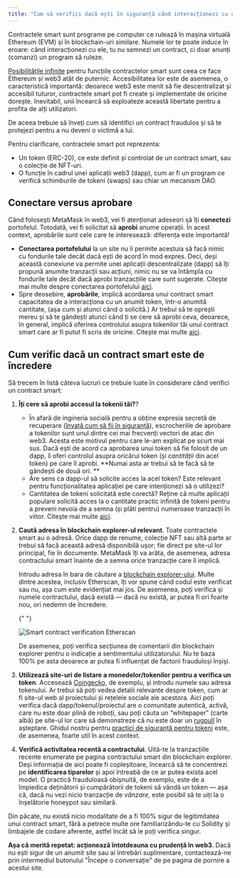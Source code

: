 ```yaml
---
title: "Cum să verifici dacă ești în siguranță când interacționezi cu un contract smart "
---
```


Contractele smart sunt programe pe computer ce rulează în mașina virtuală Ethereum (EVM) și în blockchain-uri similare. Numele lor te poate induce în eroare: când interacționezi cu ele, tu nu semnezi un contract, ci doar anunți (comanzi) un program să ruleze.

[Posibilitățile infinite](https://www.geeksforgeeks.org/what-is-meant-by-turing-complete-in-ethereum/) pentru funcțiile contractelor smart sunt ceea ce face Ethereum și web3 atât de puternic. Accesibilitatea lor este de asemenea, o caracteristică importantă: deoarece web3 este menit să fie descentralizat și accesibil tuturor, contractele smart pot fi create și implementate de oricine dorește. Inevitabil, unii încearcă să exploateze această libertate pentru a profita de alți utilizatori.

De aceea trebuie să înveți cum să identifici un contract fraudulos și să te protejezi pentru a nu deveni o victimă a lui.

Pentru clarificare, contractele smart pot reprezenta:

- Un token (ERC-20), ce este definit și controlat de un contract smart, sau o colecție de NFT-uri.
- O funcție în cadrul unei aplicații web3 (dapp), cum ar fi un program ce verifică schimburile de tokeni (swaps) sau chiar un mecanism DAO.

## Conectare versus aprobare

Când folosești MetaMask în web3, vei fi atenționat adeseori să îți **conectezi** portofelul. Totodată, vei fi solicitat să **aprobi** anume operații. În acest context, aprobările sunt cele care te interesează: diferența este importantă!

- **Conectarea portofelului** la un site nu îi permite acestuia să facă nimic cu fondurile tale decât dacă ești de acord în mod expres. Deci, deși această conexiune va permite unei aplicații descentralizate (dapp) să îți propună anumite tranzacții sau acțiuni, nimic nu se va întâmpla cu fondurile tale decât dacă aprobi tranzacțiile care sunt sugerate. Citește mai multe despre conectarea portofelului [aici](/third-party-platforms-and-dapps/disconnect-wallet-from-a-dapp).
- Spre deosebire, **aprobările**, implică acordarea unui contract smart capacitatea de a interacționa cu un anumit token, într-o anumită cantitate, (așa cum și atunci când o solicită.) Ar trebui să te oprești mereu și să te gândești atunci când ți se cere să aprobi ceva, deoarece, în general, implică oferirea controlului asupra tokenilor tăi unui contract smart care ar fi putut fi scris de oricine. Citește mai multe [aici](/transactions-and-gas/transactions/what-is-a-token-approval).

##

## Cum verific dacă un contract smart este de încredere

Să trecem în listă câteva lucruri ce trebuie luate în considerare când verifici un contract smart:

1. **Îți cere să aprobi accesul la tokenii tăi?**?

   - În afară de ingineria socială pentru a obține expresia secretă de recuperare ([învață cum să fii în siguranță](/privacy-and-security/what-is-a-secret-recovery-phrase-and-how-to-keep-your-crypto-wallet-secure)), escrocheriile de aprobare a tokenilor sunt unul dintre cei mai frecvenți vectori de atac din web3. Acesta este motivul pentru care le-am explicat pe scurt mai sus. Dacă ești de acord ca aprobarea unui token să fie folosit de un dapp, îi oferi controlul asupra oricărui token (și _cantității_ din acel token) pe care îl aprobi. **Numai asta ar trebui să te facă să te gândești de două ori. **
   - Are sens ca dapp-ul să solicite acces la acel token? Este relevant pentru funcționalitatea aplicației pe care intenționezi să o utilizezi?
   - Cantitatea de tokeni solicitată este corectă? Reține că multe aplicații populare solicită acces la o cantitate practic infinită de tokeni pentru a preveni nevoia de a semna (și plăti pentru) numeroase tranzacții în viitor. Citește mai multe [aici](/transactions-and-gas/transactions/what-is-a-token-approval).

2. **Caută adresa în blockchain explorer-ul relevant**. Toate contractele smart au o adresă. Orice dapp de renume, colecție NFT sau altă parte ar trebui să facă această adresă disponibilă ușor; fie direct pe site-ul lor principal, fie în documente. MetaMask îți va arăta, de asemenea, adresa contractului smart înainte de a semna orice tranzacție care îl implică.

   Introdu adresa în bara de căutare a [blockchain explorer-ului](/managing-my-wallet/how-to-check-my-wallet-activity-on-the-blockchain-explorer). Multe dintre acestea, inclusiv Etherscan, îți vor spune când codul este verificat sau nu, așa cum este evidențiat mai jos. De asemenea, poți verifica și numele contractului, dacă există — dacă nu există, ar putea fi ori foarte nou, ori nedemn de încredere.

   {" "}

   <div class="center-container">
     <div class="img-large">
       <img
         src={
           require("../../../../../img/privacy-and-security/how-to-tell-if-a-smart-contract-is-safe-to-interact-with/Smart_contract_verification_Etherscan.png")
             .default
         }
         alt="Smart contract verification Etherscan"
       />
     </div>
   </div>

   De asemenea, poți verifica secțiunea de comentarii din blockchain explorer pentru o indicație a sentimentului utilizatorului. Nu te baza 100% pe asta deoarece ar putea fi influențat de factorii frauduloși înșiși.

3. **Utilizează site-uri de listare a monedelor/tokenilor pentru a verifica un token**. Accesează [Coingecko](https://www.coingecko.com/), de exemplu, și introdu numele sau adresa tokenului. Ar trebui să poți vedea detalii relevante despre token, cum ar fi site-ul web al proiectului și rețelele sociale ale acestora. Aici poți verifica dacă dapp/tokenul/proiectul are o comunitate autentică, activă, care nu este doar plină de roboți, sau poți căuta un “whitepaper” (carte albă) pe site-ul lor care să demonstreze că nu este doar un [rugpull](/privacy-and-security/staying-safe-in-web3/scammers-and-phishers-rugpulls-and-airdrop-scams) în așteptare. Ghidul nostru pentru [practici de siguranță pentru tokeni](/managing-my-tokens/token-safety-practices) este, de asemenea, foarte util în acest context.

4. **Verifică activitatea recentă a contractului**. Uită-te la tranzacțiile recente enumerate pe pagina contractului smart din blockchain explorer. Deși informația de aici poate fi copleșitoare, încearcă să te concentrezi pe **identificarea tiparelor** și apoi întreabă de ce ar putea exista acel model. O practică frauduloasă obișnuită, de exemplu, este de a împiedica deținătorii și cumpărătorii de tokeni să vândă un token — așa că, dacă nu vezi nicio tranzacție de _vânzare_, este posibil să te uiți la o înșelătorie honeypot sau similară.

Din păcate, nu există nicio modalitate de a fi 100% sigur de legitimitatea unui contract smart, fără a petrece multe ore familiarizându-te cu Solidity și limbajele de codare aferente, astfel încât să le poți verifica singur.

**Așa că merită repetat: acționează întotdeauna cu prudență în web3**. Dacă nu ești sigur de un anumit site sau ai întrebări suplimentare, contactează-ne prin intermediul butonului "Începe o conversație" de pe pagina de pornire a acestui site.
